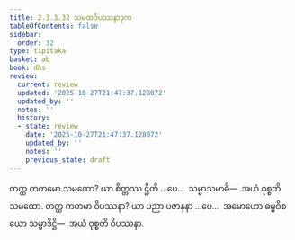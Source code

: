 ```yaml
---
title: 2.3.3.32 သမထဝိပဿနာဒုက
tableOfContents: false
sidebar:
  order: 32
type: tipitaka
basket: ab
book: dhs
review:
  current: review
  updated: '2025-10-27T21:47:37.128072'
  updated_by: ''
  notes: ''
  history:
  - state: review
    date: '2025-10-27T21:47:37.128072'
    updated_by: ''
    notes: ''
    previous_state: draft
---
```



<ReviewStatus review={frontmatter.review} showDetails={true} />

<HypothesisAnnotation frontmatter={frontmatter} />

<DynamicBreadcrumb />

<Division number="1362" book="dhs" e="ch" v="29" p="262">

<Paragraph number="2067" book="dhs">
တတ္ထ ကတမော သမထော? ယာ စိတ္တဿ ဌိတိ …ပေ…  သမ္မာသမာဓိ—  အယံ ဝုစ္စတိ သမထော.
</Paragraph>

</Division>
<Division number="1363" book="dhs" e="ch" v="29" p="262">

<Paragraph number="2068" book="dhs">
တတ္ထ ကတမာ ဝိပဿနာ? ယာ ပညာ ပဇာနနာ …ပေ…  အမောဟော ဓမ္မဝိစယော သမ္မာဒိဋ္ဌိ—  အယံ ဝုစ္စတိ ဝိပဿနာ.
</Paragraph>
</Division>